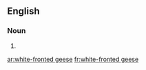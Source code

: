 ==English==

===Noun===
{{head|en|plural}}

# {{plural of|white-fronted goose|lang=en}}

[[ar:white-fronted geese]]
[[fr:white-fronted geese]]